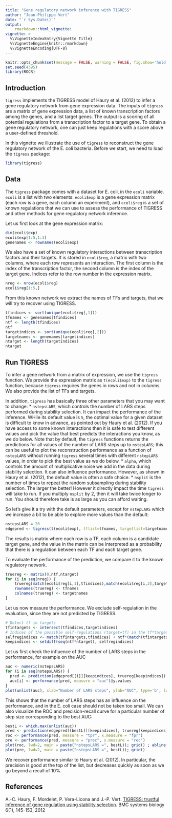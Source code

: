 ```yaml
---
title: "Gene regulatory network inference with TIGRESS"
author: "Jean-Philippe Vert"
date: "`r Sys.Date()`"
output: 
    rmarkdown::html_vignette:
vignette: >
  %\VignetteIndexEntry{Vignette Title}
  %\VignetteEngine{knitr::rmarkdown}
  %\VignetteEncoding{UTF-8}
---
```


```r
knitr::opts_chunk$set(message = FALSE, warning = FALSE, fig.show='hold', fig.width=3.4, fig.height=3.4)
set.seed(4395)
library(ROCR)
```


## Introduction

`tigress` implements the TIGRESS model of Haury et al. (2012) to infer a gene regulatory network from gene expression data. The inputs of `tigress` are a matrix of gene expression data, a list of known transcription factors among the genes, and a list target genes. The output is a scoring of all potential regulations from a transcription factor to a target gene. To obtain a gene regulatory network, one can just keep regulations with a score above a user-defined threshold.

In this vignette we illustrate the use of `tigress` to reconstruct the gene regulatory network of the E. coli bacteria. Before we start, we need to load the `tigress` package:
```r
library(tigress)
```

## Data

The `tigress` package comes with a dataset for E. coli, in the `ecoli` variable. `ecoli` is a list with two elements: `ecoli$exp` is a gene expression matrix (each row is a gene, each column an experiment), and `ecoli$reg` is a set of known regulations that we can use to assess the performance of TIGRESS and other methods for gene regulatory network inference.

Let us first look at the gene expression matrix:
```r
dim(ecoli$exp)
ecoli$exp[1:5,1:3]
genenames <- rownames(ecoli$exp)
```
We also have a set of known regulatory interactions between transcription factors and their targets. It is stored in `ecoli$reg`, a matrix with two columns, where each row represents an interaction. The first column is the index of the transcription factor, the second column is the index of the target gene. Indices refer to the row number in the expression matrix.
```r
nreg <- nrow(ecoli$reg)
ecoli$reg[1:5,]
```
From this known network we extract the names of TFs and targets, that we will try to recover using TIGRESS.
```r
tfindices <- sort(unique(ecoli$reg[,1]))
tfnames <- genenames[tfindices]
ntf <- length(tfindices)
ntf
targetindices <- sort(unique(ecoli$reg[,2]))
targetnames <- genenames[targetindices]
ntarget <- length(targetindices)
ntarget
```

## Run TIGRESS
To infer a gene network from a matrix of expression, we use the `tigress` function. We provide the expression matrix as `t(ecoli$exp)` to the `tigress` function, because `tigress` requires the genes in rows and not in colunms. We also provide the list of TFs and targets.

In addition, `tigress` has basically three other parameters that you may want to change:
* `nstepsLARS`, which controls the number of LARS steps performed during stability selection. It can impact the performance of the inference. WHile its default value is `5`, the optimal value for a given dataset is difficult to know in advance, as pointed out by Haury et al. (2012). If you have access to some known interactions then it is safe to test different values and pick the value that best predicts the interactions you know, as we do below. Note that by default, the `tigress` functions returns the predictions for all values of the number of LARS steps up to `nstepLARS`; this can be useful to plot the reconstruction performance as a function of `nstepLARS` without running `tigress` several times with different `nstepLARS` values, in order to pick the best value as we do below.
* `alpha`, which controls the amount of multiplicative noise we add in the data during stability selection. It can also influence performance. However, as shown in Haury et al. (2012), the default value is often a safe choice.
* `nsplit` is the number of times to repeat the random subsampling during stability selection. The larger the better! However it directly impact the time `tigress` will take to run. If you multiply `nsplit` by 2, then it will take twice longer to run. You should therefore take is as large as you can afford waiting.

So let's give it a try with the default parameters, except for `nstepLARS` which we increase a bit to be able to explore more values than the default:
```r
nstepsLARS = 20
edgepred <- tigress(t(ecoli$exp), tflist=tfnames, targetlist=targetnames, nstepsLARS = nstepsLARS)
```
The results is matrix where each row is a TF, each column is a candidate target gene, and the value in the matrix can be interpreted as a probability that there is a regulation between each TF and each target gene.

To evaluate the performance of the prediction, we compare it to the known regulatory network.
```r
truereg <- matrix(0,ntf,ntarget)
for (i in seq(nreg)) {
	truereg[match(ecoli$reg[i,1],tfindices),match(ecoli$reg[i,2],targetindices)]=1
	rownames(truereg) <- tfnames
	colnames(truereg) <- targetnames
}
```
Let us now measure the performance. We exclude self-regulation in the evaluation, since they are not predicted by TIGRESS.
```r
# Detect tf in targets
tfintargets <- intersect(tfindices,targetindices)
# Indices of the possible self-regulations (target=tf) in the tf*targets matrix
selfregindices <- match(tfintargets,tfindices) + ntf*(match(tfintargets,targetindices)-1)
keepindices <- setdiff(seq(ntf*ntarget), selfregindices)
```
Let us first check the influence of the number of LARS steps in the performance, for example on the AUC
```r
auc <- numeric(nstepsLARS)
for (i in seq(nstepsLARS)) {
  pred <- prediction(edgepred[[i]][keepindices], truereg[keepindices])
  auc[i] <- performance(pred, measure = "auc")@y.values
}
plot(unlist(auc), xlab="Number of LARS steps", ylab="AUC", type='b', lwd=2, main="TIGRESS performance") ; grid()
```

This shows that the number of LARS steps has an influence on the performance, and in the E. coli case should not be taken too small. We can also visualize the ROC and precision-recall curve for a particular number of step size corresponding to the best AUC:
```r
bestL <- which.max(unlist(auc))
pred <- prediction(edgepred[[bestL]][keepindices], truereg[keepindices])
roc <- performance(pred, measure = "tpr", x.measure = "fpr")
pre <- performance(pred, measure = "prec", x.measure = "rec") 
plot(roc, lwd=2, main = paste("nstepsLARS =", bestL)); grid() ; abline(0,1)
plot(pre, lwd=2, main = paste("nstepsLARS =", bestL)); grid()
```

We recover performance similar to Haury et al. (2012). In particular, the precision is good at the top of the list, but decreases quickly as soon as we go beyond a recall of 10%.

## References
A.-C. Haury, F. Mordelet, P. Vera-Licona and J.-P. Vert. [TIGRESS: trustful inference of gene regulation using stability selection](https://doi.org/10.1186/1752-0509-6-145). BMC systems biology 6(1), 145-153, 2012
